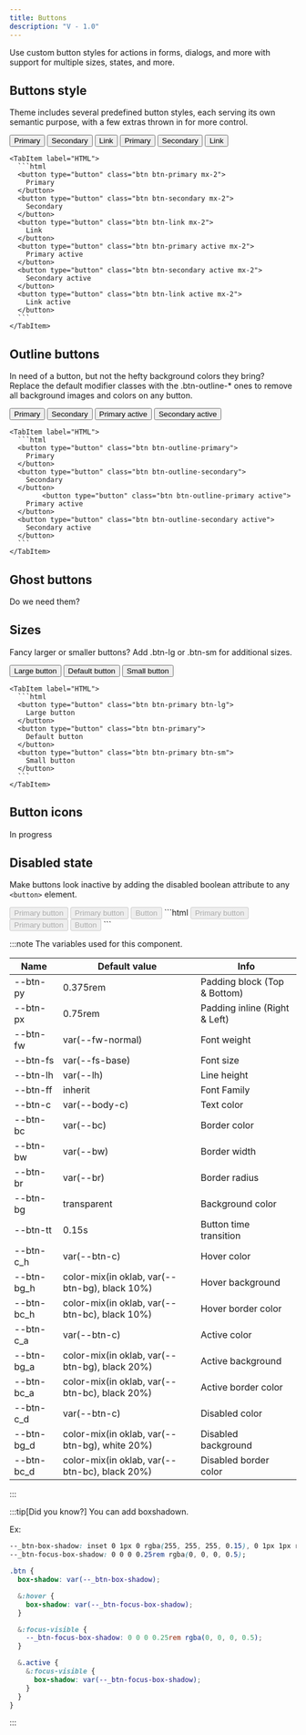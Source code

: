 ```yaml
---
title: Buttons
description: "V - 1.0"
---
```


Use custom button styles for actions in forms, dialogs, and more with support for multiple sizes, states, and more.



## Buttons style

Theme includes several predefined button styles, each serving its own semantic purpose, with a few extras thrown in for more control.

<div class="not-content">
  <Tabs>
    <TabItem label="Design">
      <button type="button" class="btn btn-primary mx-2">
        Primary
      </button>
      <button type="button" class="btn btn-secondary mx-2">
        Secondary
      </button>
      <button type="button" class="btn btn-link mx-2">
        Link
      </button>
      <button type="button" class="btn btn-primary active mx-2">
        Primary
      </button>
      <button type="button" class="btn btn-secondary active mx-2">
        Secondary
      </button>
      <button type="button" class="btn btn-link active mx-2">
        Link
      </button>
    </TabItem>

    <TabItem label="HTML">
      ```html
      <button type="button" class="btn btn-primary mx-2">
        Primary
      </button>
      <button type="button" class="btn btn-secondary mx-2">
        Secondary
      </button>
      <button type="button" class="btn btn-link mx-2">
        Link
      </button>
      <button type="button" class="btn btn-primary active mx-2">
        Primary active
      </button>
      <button type="button" class="btn btn-secondary active mx-2">
        Secondary active
      </button>
      <button type="button" class="btn btn-link active mx-2">
        Link active
      </button>
      ```
    </TabItem>

  </Tabs>
</div>

## Outline buttons

In need of a button, but not the hefty background colors they bring? Replace the default modifier classes with the .btn-outline-\* ones to remove all background images and colors on any button.

<div class="not-content">
  <Tabs>
    <TabItem label="Design">
      <button type="button" class="btn btn-outline-primary mx-2">
        Primary
      </button>
      <button type="button" class="btn btn-outline-secondary mx-2">
        Secondary
      </button>
      <button type="button" class="btn btn-outline-primary active mx-2">
        Primary active
      </button>
      <button type="button" class="btn btn-outline-secondary active mx-2">
        Secondary active
      </button>
    </TabItem>

    <TabItem label="HTML">
      ```html
      <button type="button" class="btn btn-outline-primary">
        Primary
      </button>
      <button type="button" class="btn btn-outline-secondary">
        Secondary
      </button>
            <button type="button" class="btn btn-outline-primary active">
        Primary active
      </button>
      <button type="button" class="btn btn-outline-secondary active">
        Secondary active
      </button>
      ```
    </TabItem>

  </Tabs>
</div>

## Ghost buttons

Do we need them?

## Sizes

Fancy larger or smaller buttons? Add .btn-lg or .btn-sm for additional sizes.

<div class="not-content">
  <Tabs>
    <TabItem label="Design">
      <button type="button" class="btn btn-primary btn-lg me-2">Large button</button>
      <button type="button" class="btn btn-primary mx-2">Default button</button>
      <button type="button" class="btn btn-primary btn-sm mx-2">Small button</button>
    </TabItem>

    <TabItem label="HTML">
      ```html
      <button type="button" class="btn btn-primary btn-lg">
        Large button
      </button>
      <button type="button" class="btn btn-primary">
        Default button
      </button>
      <button type="button" class="btn btn-primary btn-sm">
        Small button
      </button>
      ```
    </TabItem>

  </Tabs>
</div>

## Button icons

In progress

## Disabled state

Make buttons look inactive by adding the disabled boolean attribute to any `<button>` element.

<div class="not-content">
  <Tabs>
    <TabItem label="Design">
      <button type="button" class="btn me-2" disabled>
        Primary button
      </button>
      <button type="button" class="btn btn-primary mx-2" disabled>
        Primary button
      </button>
      <button type="button" class="btn btn-secondary mx-2" disabled>
        Button
      </button>
    </TabItem>
    <TabItem label="HTML">
      ```html
      <button type="button" class="btn" disabled>
        Primary button
      </button>
      <button type="button" class="btn btn-primary" disabled>
        Primary button
      </button>
      <button type="button" class="btn btn-secondary" disabled>
        Button
      </button>
      ```
    </TabItem>
  </Tabs>
</div>

:::note
The variables used for this component.

| Name       | Default value                                 | Info                          |
| ---------- | --------------------------------------------- | ----------------------------- |
| --btn-py   | 0.375rem                                      | Padding block (Top & Bottom)  |
| --btn-px   | 0.75rem                                       | Padding inline (Right & Left) |
| --btn-fw   | var(--fw-normal)                              | Font weight                   |
| --btn-fs   | var(--fs-base)                                | Font size                     |
| --btn-lh   | var(--lh)                                     | Line height                   |
| --btn-ff   | inherit                                       | Font Family                   |
| --btn-c    | var(--body-c)                                 | Text color                    |
| --btn-bc   | var(--bc)                                     | Border color                  |
| --btn-bw   | var(--bw)                                     | Border width                  |
| --btn-br   | var(--br)                                     | Border radius                 |
| --btn-bg   | transparent                                   | Background color              |
| --btn-tt   | 0.15s                                         | Button time transition        |
| --btn-c_h  | var(--btn-c)                                  | Hover color                   |
| --btn-bg_h | color-mix(in oklab, var(--btn-bg), black 10%) | Hover background              |
| --btn-bc_h | color-mix(in oklab, var(--btn-bc), black 10%) | Hover border color            |
| --btn-c_a  | var(--btn-c)                                  | Active color                  |
| --btn-bg_a | color-mix(in oklab, var(--btn-bg), black 20%) | Active background             |
| --btn-bc_a | color-mix(in oklab, var(--btn-bc), black 20%) | Active border color           |
| --btn-c_d  | var(--btn-c)                                  | Disabled color                |
| --btn-bg_d | color-mix(in oklab, var(--btn-bg), white 20%) | Disabled background           |
| --btn-bc_d | color-mix(in oklab, var(--btn-bc), black 20%) | Disabled border color         |

:::

:::tip[Did you know?]
You can add boxshadown.

Ex:

```css
--_btn-box-shadow: inset 0 1px 0 rgba(255, 255, 255, 0.15), 0 1px 1px rgba(0, 0, 0, 0.075);
--_btn-focus-box-shadow: 0 0 0 0.25rem rgba(0, 0, 0, 0.5);

.btn {
  box-shadow: var(--_btn-box-shadow);

  &:hover {
    box-shadow: var(--_btn-focus-box-shadow);
  }

  &:focus-visible {
    --_btn-focus-box-shadow: 0 0 0 0.25rem rgba(0, 0, 0, 0.5);
  }

  &.active {
    &:focus-visible {
      box-shadow: var(--_btn-focus-box-shadow);
    }
  }
}
```

:::

